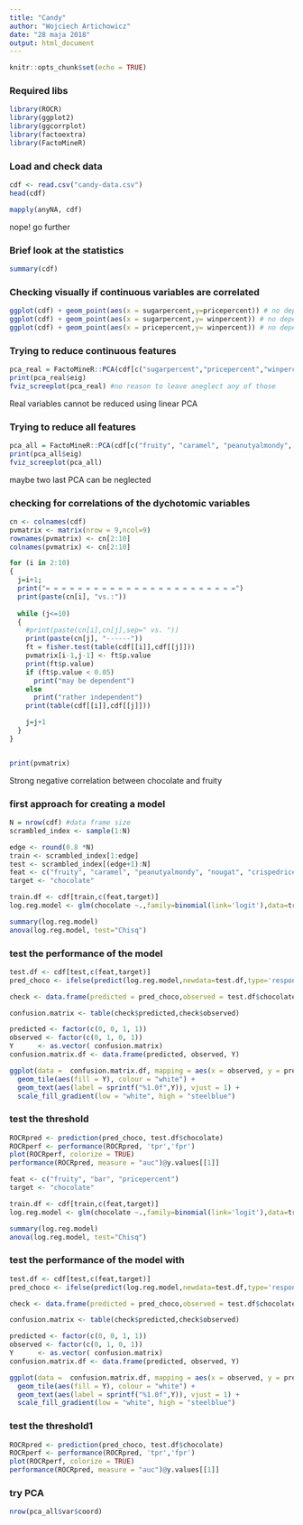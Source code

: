 ```yaml
---
title: "Candy"
author: "Wojciech Artichowicz"
date: "28 maja 2018"
output: html_document
---
```


```r
knitr::opts_chunk$set(echo = TRUE)
```

### Required libs
```r
library(ROCR)
library(ggplot2)
library(ggcorrplot)
library(factoextra)
library(FactoMineR)
```

### Load and check data
```r
cdf <- read.csv("candy-data.csv")
head(cdf)
```

```r
mapply(anyNA, cdf) 
```
nope! go further

### Brief look at the statistics
```r
summary(cdf)
```

### Checking visually if continuous variables are correlated
```r
ggplot(cdf) + geom_point(aes(x = sugarpercent,y=pricepercent)) # no dependence
ggplot(cdf) + geom_point(aes(x = sugarpercent,y= winpercent)) # no dependence
ggplot(cdf) + geom_point(aes(x = pricepercent,y= winpercent)) # no dependence
```

### Trying to reduce continuous features
```r
pca_real = FactoMineR::PCA(cdf[c("sugarpercent","pricepercent","winpercent")],graph = FALSE) #cannot be linearly separated
print(pca_real$eig)
fviz_screeplot(pca_real) #no reason to leave aneglect any of those
```

Real variables cannot be reduced using linear PCA

### Trying to reduce all features
```r
pca_all = FactoMineR::PCA(cdf[c("fruity", "caramel", "peanutyalmondy", "nougat", "crispedricewafer", "hard", "bar", "pluribus", "sugarpercent", "pricepercent", "winpercent")],graph = FALSE) #cannot be linearly separated
print(pca_all$eig)
fviz_screeplot(pca_all) 
```

maybe two last PCA can be neglected


### checking for correlations of the dychotomic variables
```r
cn <- colnames(cdf)
pvmatrix <- matrix(nrow = 9,ncol=9)
rownames(pvmatrix) <- cn[2:10]
colnames(pvmatrix) <- cn[2:10]

for (i in 2:10)
{
  j=i+1;
  print("= = = = = = = = = = = = = = = = = = = = = = = =")
  print(paste(cn[i], "vs.:"))
  
  while (j<=10)
  {
    #print(paste(cn[i],cn[j],sep=" vs. "))
    print(paste(cn[j], "------"))
    ft = fisher.test(table(cdf[[i]],cdf[[j]]))
    pvmatrix[i-1,j-1] <- ft$p.value
    print(ft$p.value)
    if (ft$p.value < 0.05) 
      print("may be dependent")  
    else
      print("rather independent") 
    print(table(cdf[[i]],cdf[[j]]))

    j=j+1
  }
}


print(pvmatrix)
```
Strong negative correlation between chocolate and fruity

### first approach for creating a model
```r
N = nrow(cdf) #data frame size
scrambled_index <- sample(1:N) 

edge <- round(0.8 *N)
train <- scrambled_index[1:edge]
test <- scrambled_index[(edge+1):N]
feat <- c("fruity", "caramel", "peanutyalmondy", "nougat", "crispedricewafer", "hard", "bar", "pluribus", "sugarpercent", "pricepercent", "winpercent")
target <- "chocolate"

train.df <- cdf[train,c(feat,target)]
log.reg.model <- glm(chocolate ~.,family=binomial(link='logit'),data=train.df)

summary(log.reg.model)
anova(log.reg.model, test="Chisq")
```

### test the performance of the model
```r
test.df <- cdf[test,c(feat,target)]
pred_choco <- ifelse(predict(log.reg.model,newdata=test.df,type='response') > 0.5,1,0)

check <- data.frame(predicted = pred_choco,observed = test.df$chocolate)

confusion.matrix <- table(check$predicted,check$observed)

predicted <- factor(c(0, 0, 1, 1))
observed <- factor(c(0, 1, 0, 1))
Y      <- as.vector( confusion.matrix)
confusion.matrix.df <- data.frame(predicted, observed, Y)

ggplot(data =  confusion.matrix.df, mapping = aes(x = observed, y = predicted)) +
  geom_tile(aes(fill = Y), colour = "white") +
  geom_text(aes(label = sprintf("%1.0f",Y)), vjust = 1) +
  scale_fill_gradient(low = "white", high = "steelblue")
```

### test the threshold
```r
ROCRpred <- prediction(pred_choco, test.df$chocolate)
ROCRperf <- performance(ROCRpred, 'tpr','fpr')
plot(ROCRperf, colorize = TRUE)
performance(ROCRpred, measure = "auc")@y.values[[1]]
```


```r
feat <- c("fruity", "bar", "pricepercent")
target <- "chocolate"

train.df <- cdf[train,c(feat,target)]
log.reg.model <- glm(chocolate ~.,family=binomial(link='logit'),data=train.df)

summary(log.reg.model)
anova(log.reg.model, test="Chisq")
```

### test the performance of the model with
```r
test.df <- cdf[test,c(feat,target)]
pred_choco <- ifelse(predict(log.reg.model,newdata=test.df,type='response') > 0.5,1,0)

check <- data.frame(predicted = pred_choco,observed = test.df$chocolate)

confusion.matrix <- table(check$predicted,check$observed)

predicted <- factor(c(0, 0, 1, 1))
observed <- factor(c(0, 1, 0, 1))
Y      <- as.vector( confusion.matrix)
confusion.matrix.df <- data.frame(predicted, observed, Y)

ggplot(data =  confusion.matrix.df, mapping = aes(x = observed, y = predicted)) +
  geom_tile(aes(fill = Y), colour = "white") +
  geom_text(aes(label = sprintf("%1.0f",Y)), vjust = 1) +
  scale_fill_gradient(low = "white", high = "steelblue")
```

### test the threshold1
```r
ROCRpred <- prediction(pred_choco, test.df$chocolate)
ROCRperf <- performance(ROCRpred, 'tpr','fpr')
plot(ROCRperf, colorize = TRUE)
performance(ROCRpred, measure = "auc")@y.values[[1]]
```

### try PCA
```r
nrow(pca_all$var$coord)

```